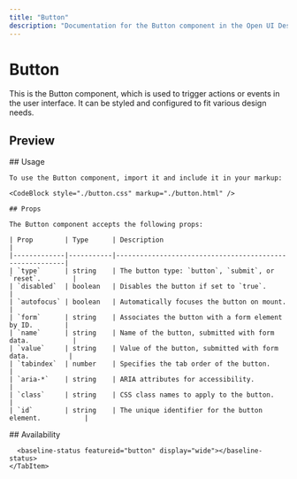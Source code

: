 ```yaml
---
title: "Button"
description: "Documentation for the Button component in the Open UI Design System."
---
```


# Button

This is the Button component, which is used to trigger actions or events in the user interface. It can be styled and configured to fit various design needs.


## Preview

<Preview style="./button.css" markup="./button.html" />

<Tabs>
  <TabItem title="Usage">
    ## Usage

    To use the Button component, import it and include it in your markup:

    <CodeBlock style="./button.css" markup="./button.html" />
  </TabItem>
  <TabItem title="Props">
  
    ## Props

    The Button component accepts the following props:

    | Prop        | Type      | Description                                             |
    |-------------|-----------|---------------------------------------------------------|
    | `type`      | string    | The button type: `button`, `submit`, or `reset`.        |
    | `disabled`  | boolean   | Disables the button if set to `true`.                   |
    | `autofocus` | boolean   | Automatically focuses the button on mount.              |
    | `form`      | string    | Associates the button with a form element by ID.        |
    | `name`      | string    | Name of the button, submitted with form data.           |
    | `value`     | string    | Value of the button, submitted with form data.          |
    | `tabindex`  | number    | Specifies the tab order of the button.                  |
    | `aria-*`    | string    | ARIA attributes for accessibility.                      |
    | `class`     | string    | CSS class names to apply to the button.                 |
    | `id`        | string    | The unique identifier for the button element.           |

  </TabItem>
    <TabItem title="Availability">
      ## Availability

      <baseline-status featureid="button" display="wide"></baseline-status>
    </TabItem>
</Tabs>


